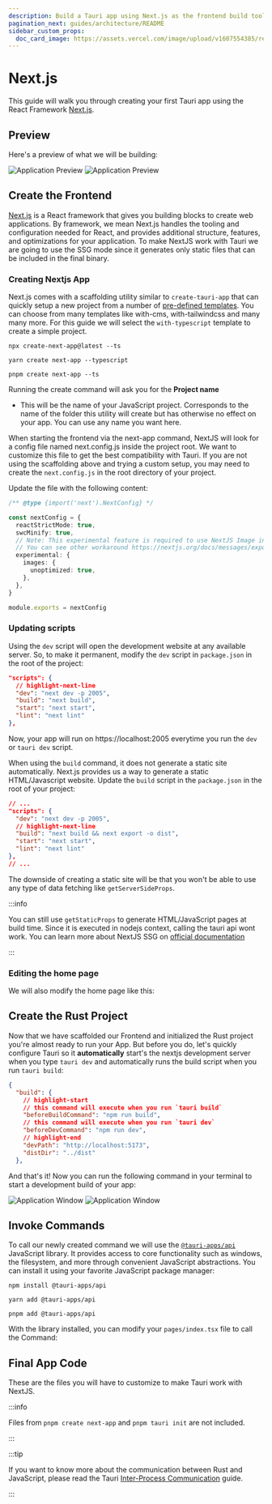 ```yaml
---
description: Build a Tauri app using Next.js as the frontend build tool
pagination_next: guides/architecture/README
sidebar_custom_props:
  doc_card_image: https://assets.vercel.com/image/upload/v1607554385/repositories/next-js/next-logo.png
---
```



# Next.js

This guide will walk you through creating your first Tauri app using the React Framework [Next.js][nextjs].

<Intro />

## Preview

Here's a preview of what we will be building:

![Application Preview](/img/guides/getting-started/setup/previews/nextjs-light.png#gh-light-mode-only)
![Application Preview](/img/guides/getting-started/setup/previews/nextjs-dark.png#gh-dark-mode-only)

## Create the Frontend

[Next.js][nextjs] is a React framework that gives you building blocks to create web applications. By framework, we mean Next.js handles the tooling and configuration needed for React, and provides additional structure, features, and optimizations for your application. To make NextJS work with Tauri we are going to use the SSG mode since it generates only static files that can be included in the final binary.

### Creating Nextjs App

Next.js comes with a scaffolding utility similar to `create-tauri-app` that can quickly setup a new project from a number of [pre-defined templates](https://github.com/vercel/next.js/tree/canary/examples). You can choose from many templates like with-cms, with-tailwindcss and many many more. For this guide we will select the `with-typescript` template to create a simple project.

<Tabs groupId="package-manager">
  <TabItem value="npm" label="Npm" default>

```shell
npx create-next-app@latest --ts
```

  </TabItem>
  <TabItem value="yarn" label="Yarn">

```shell
yarn create next-app --typescript
```

  </TabItem>
  <TabItem value="pnpm" label="Pnpm">

```shell
pnpm create next-app --ts
```

  </TabItem>
</Tabs>

Running the create command will ask you for the **Project name**

- This will be the name of your JavaScript project. Corresponds to the name of the folder this utility will create but has otherwise no effect on your app. You can use any name you want here.

When starting the frontend via the next-app command, NextJS will look for a config file named next.config.js inside the project root. We want to customize this file to get the best compatibility with Tauri. If you are not using the scaffolding above and trying a custom setup, you may need to create the `next.config.js` in the root directory of your project.

Update the file with the following content:

```typescript title=next.config.js
/** @type {import('next').NextConfig} */

const nextConfig = {
  reactStrictMode: true,
  swcMinify: true,
  // Note: This experimental feature is required to use NextJS Image in SSG mode.
  // You can see other workaround https://nextjs.org/docs/messages/export-image-api
  experimental: {
    images: {
      unoptimized: true,
    },
  },
}

module.exports = nextConfig
```

### Updating scripts

Using the `dev` script will open the development website at any available server. So, to make it permanent, modify the `dev` script in `package.json` in the root of the project:

```json
"scripts": {
  // highlight-next-line
  "dev": "next dev -p 2005",
  "build": "next build",
  "start": "next start",
  "lint": "next lint"
},
```

Now, your app will run on https://localhost:2005 everytime you run the `dev` or `tauri dev` script.

When using the `build` command, it does not generate a static site automatically. Next.js provides us a way to generate a static HTML/Javascript website. Update the `build` script in the `package.json` in the root of your project:

```json
// ...
"scripts": {
  "dev": "next dev -p 2005",
  // highlight-next-line
  "build": "next build && next export -o dist",
  "start": "next start",
  "lint": "next lint"
},
// ...
```

The downside of creating a static site will be that you won't be able to use any type of data fetching like `getServerSideProps`.

:::info

You can still use `getStaticProps` to generate HTML/JavaScript pages at build time. Since it is executed in nodejs context, calling the tauri api wont work. You can learn more about NextJS SSG on [official documentation](https://nextjs.org/docs/basic-features/pages#static-generation-recommended)

:::

### Editing the home page

We will also modify the home page like this:

<AppCode />

## Create the Rust Project

<TauriInit destDirValue="../dist" devPathValue="http://localhost:2005" />

Now that we have scaffolded our Frontend and initialized the Rust project you're almost ready to run your App.
But before you do, let's quickly configure Tauri so it **automatically** start's the nextjs development server when you type `tauri dev` and automatically runs the build script when you run `tauri build`:

```json title=src-tauri/tauri.conf.json
{
  "build": {
    // highlight-start
    // this command will execute when you run `tauri build`
    "beforeBuildCommand": "npm run build",
    // this command will execute when you run `tauri dev`
    "beforeDevCommand": "npm run dev",
    // highlight-end
    "devPath": "http://localhost:5173",
    "distDir": "../dist"
  },
```

And that's it! Now you can run the following command in your terminal to start a development build of your app:

<Command name="dev" />

![Application Window](/img/guides/getting-started/setup/previews/nextjs-light-dev.png#gh-light-mode-only)
![Application Window](/img/guides/getting-started/setup/previews/nextjs-dark-dev.png#gh-dark-mode-only)

## Invoke Commands

<Commands />

To call our newly created command we will use the [`@tauri-apps/api`] JavaScript library. It provides access to core functionality such as windows, the filesystem, and more through convenient JavaScript abstractions. You can install it using your favorite JavaScript package manager:

<Tabs groupId="package-manager">
  <TabItem value="npm" label="npm" default>

```shell
npm install @tauri-apps/api
```

  </TabItem>
  <TabItem value="yarn" label="Yarn">

```shell
yarn add @tauri-apps/api
```

  </TabItem>
  <TabItem value="pnpm" label="pnpm">

```shell
pnpm add @tauri-apps/api
```

  </TabItem>
</Tabs>

With the library installed, you can modify your `pages/index.tsx` file to call the Command:

<NextInvoke />


## Final App Code

These are the files you will have to customize to make Tauri work with NextJS.

:::info

Files from `pnpm create next-app` and `pnpm tauri init` are not included.

:::

<FNCode />

:::tip

If you want to know more about the communication between Rust and JavaScript, please read the Tauri [Inter-Process Communication][inter-process-communication] guide.

:::

<!-- TODO: Show how you can add this and screenshots of what it looks like -->

[nextjs]: https://nextjs.org
[cargo]: https://doc.rust-lang.org/cargo/
[typescript]: https://www.typescriptlang.org
[prerequisites]: ../prerequisites.md
[awesome-vite]: https://github.com/vitejs/awesome-vite#plugins
[`@tauri-apps/api`]: ../../../api/js/
[inter-process-communication]: ../../architecture/inter-process-communication/README.md
